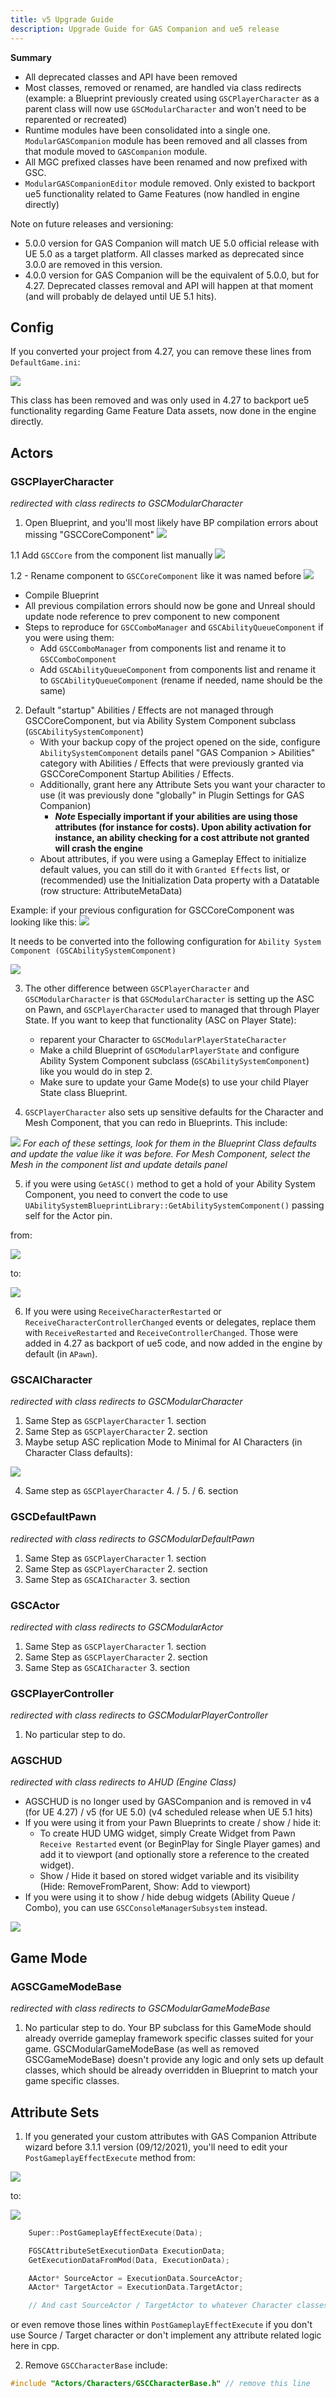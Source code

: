 ```yaml
---
title: v5 Upgrade Guide
description: Upgrade Guide for GAS Companion and ue5 release
---
```


**Summary**

- All deprecated classes and API have been removed
- Most classes, removed or renamed, are handled via class redirects (example: a Blueprint previously created using `GSCPlayerCharacter` as a parent class will now use `GSCModularCharacter` and won't need to be reparented or recreated)
- Runtime modules have been consolidated into a single one. `ModularGASCompanion` module has been removed and all classes from that module moved to `GASCompanion` module.
- All MGC prefixed classes have been renamed and now prefixed with GSC.
- `ModularGASCompanionEditor` module removed. Only existed to backport ue5 functionality related to Game Features (now handled in engine directly)

<div class="notes">

Note on future releases and versioning:

- 5.0.0 version for GAS Companion will match UE 5.0 official release with UE 5.0 as a target platform. All classes marked as deprecated since 3.0.0 are removed in this version.
- 4.0.0 version for GAS Companion will be the equivalent of 5.0.0, but for 4.27. Deprecated classes removal and API will happen at that moment (and will probably de delayed until UE 5.1 hits).

</div>

## Config

If you converted your project from 4.27, you can remove these lines from `DefaultGame.ini`:

![](default_game_ini.png)

This class has been removed and was only used in 4.27 to backport ue5 functionality regarding Game Feature Data assets, now done in the engine directly.


## Actors

### GSCPlayerCharacter

*redirected with class redirects to GSCModularCharacter*

1. Open Blueprint, and you'll most likely have BP compilation errors about missing "GSCCoreComponent"
![](bp_compilation_errors_01.png)

1.1 Add `GSCCore` from the component list manually
    ![](add_gsc_core.png)

1.2 - Rename component to `GSCCoreComponent` like it was named before
    ![](add_gsc_core_01.png)

- Compile Blueprint
- All previous compilation errors should now be gone and Unreal should update node reference to prev component to new component
- Steps to reproduce for `GSCComboManager` and `GSCAbilityQueueComponent` if you were using them:
    - Add `GSCComboManager` from components list and rename it to `GSCComboComponent`
    - Add `GSCAbilityQueueComponent` from components list and rename it to `GSCAbilityQueueComponent` (rename if needed, name should be the same)

2. Default "startup" Abilities / Effects are not managed through GSCCoreComponent, but via Ability System Component subclass (`GSCAbilitySystemComponent`)
    - With your backup copy of the project opened on the side, configure `AbilitySystemComponent` details panel "GAS Companion > Abilities" category with Abilities / Effects that were previously granted via GSCCoreComponent Startup Abilities / Effects.
    - Additionally, grant here any Attribute Sets you want your character to use (it was previously done "globally" in Plugin Settings for GAS Companion)
        - ***Note* Especially important if your abilities are using those attributes (for instance for costs). Upon ability activation for instance, an ability checking for a cost attribute not granted will crash the engine**
    - About attributes, if you were using a Gameplay Effect to initialize default values, you can still do it with `Granted Effects` list, or (recommended) use the Initialization Data property with a Datatable (row structure: AttributeMetaData)

Example: if your previous configuration for GSCCoreComponent was looking like this: 
![](gsc_core_abilities_props.png)

It needs to be converted into the following configuration for `Ability System Component (GSCAbilitySystemComponent)`

![](asc_config.png)

3. The other difference between `GSCPlayerCharacter` and `GSCModularCharacter` is that `GSCModularCharacter` is setting up the ASC on Pawn, and `GSCPlayerCharacter` used to managed that through Player State. If you want to keep that functionality (ASC on Player State):
    - reparent your Character to `GSCModularPlayerStateCharacter`
    - Make a child Blueprint of `GSCModularPlayerState` and configure Ability System Component subclass (`GSCAbilitySystemComponent`) like you would do in step 2.
    - Make sure to update your Game Mode(s) to use your child Player State class Blueprint.

4. `GSCPlayerCharacter` also sets up sensitive defaults for the Character and Mesh Component, that you can redo in Blueprints. This include:

![](character_defaults.png)
*For each of these settings, look for them in the Blueprint Class defaults and update the value like it was before. For Mesh Component, select the Mesh in the component list and update details panel*

5. if you were using `GetASC()` method to get a hold of your Ability System Component, you need to convert the code to use `UAbilitySystemBlueprintLibrary::GetAbilitySystemComponent()` passing self for the Actor pin.

from:

![](get_asc_01.png)

to:

![](get_asc_02.png)

6. If you were using `ReceiveCharacterRestarted` or `ReceiveCharacterControllerChanged` events or delegates, replace them with `ReceiveRestarted` and `ReceiveControllerChanged`. Those were added in 4.27 as backport of ue5 code, and now added in the engine by default (in `APawn`).

### GSCAICharacter

*redirected with class redirects to GSCModularCharacter*

1. Same Step as `GSCPlayerCharacter` 1. section
2. Same Step as `GSCPlayerCharacter` 2. section
3. Maybe setup ASC replication Mode to Minimal for AI Characters (in Character Class defaults): 

![](asc_replication_mode.png)

4. Same step as `GSCPlayerCharacter` 4. / 5. / 6. section

### GSCDefaultPawn

*redirected with class redirects to GSCModularDefaultPawn*

1. Same Step as `GSCPlayerCharacter` 1. section
2. Same Step as `GSCPlayerCharacter` 2. section
3. Same Step as `GSCAICharacter` 3. section

### GSCActor

*redirected with class redirects to GSCModularActor*

1. Same Step as `GSCPlayerCharacter` 1. section
2. Same Step as `GSCPlayerCharacter` 2. section
3. Same Step as `GSCAICharacter` 3. section

### GSCPlayerController

*redirected with class redirects to GSCModularPlayerController*

1. No particular step to do.

### AGSCHUD

*redirected with class redirects to AHUD (Engine Class)*

* AGSCHUD is no longer used by GASCompanion and is removed in v4 (for UE 4.27) / v5 (for UE 5.0) (v4 scheduled release when UE 5.1 hits)
* If you were using it from your Pawn Blueprints to create / show / hide it:
  * To create HUD UMG widget, simply Create Widget from Pawn `Receive Restarted` event (or BeginPlay for Single Player games) and add it to viewport (and optionally store a reference to the created widget).
  * Show / Hide it based on stored widget variable and its visibility (Hide: RemoveFromParent, Show: Add to viewport)
* If you were using it to show / hide debug widgets (Ability Queue / Combo), you can use `GSCConsoleManagerSubsystem` instead.

![](gsc_console_manager_subsystem.png)


## Game Mode

### AGSCGameModeBase

*redirected with class redirects to GSCModularGameModeBase*

1. No particular step to do. Your BP subclass for this GameMode should already override gameplay framework specific classes suited for your game. GSCModularGameModeBase (as well as removed GSCGameModeBase) doesn't provide any logic and only sets up default classes, which should be already overridden in Blueprint to match your game specific classes.

## Attribute Sets

1. If you generated your custom attributes with GAS Companion Attribute wizard before 3.1.1 version (09/12/2021), you'll need to edit your `PostGameplayEffectExecute` method from:

![](attribute_sets_01.png)

to:

![](attribute_sets_02.png)

```cpp
    Super::PostGameplayEffectExecute(Data);

    FGSCAttributeSetExecutionData ExecutionData;
    GetExecutionDataFromMod(Data, ExecutionData);

    AActor* SourceActor = ExecutionData.SourceActor;
    AActor* TargetActor = ExecutionData.TargetActor;

    // And cast SourceActor / TargetActor to whatever Character classes you may be using and need access to
```

or even remove those lines within `PostGameplayEffectExecute` if you don't use Source / Target character or don't implement any attribute related logic here in cpp.


2. Remove `GSCCharacterBase` include:

```cpp
#include "Actors/Characters/GSCCharacterBase.h" // remove this line
```